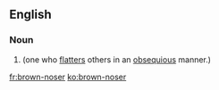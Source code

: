 {{also|brownnoser|brown noser}}
==English==

===Noun===
{{en-noun|head=[[brown]]-[[noser]]}}

# {{lb|en|idiomatic}} {{alternative spelling of|brown noser|lang=en}} (one who [[flatters]] others in an [[obsequious]] manner.)

[[fr:brown-noser]]
[[ko:brown-noser]]